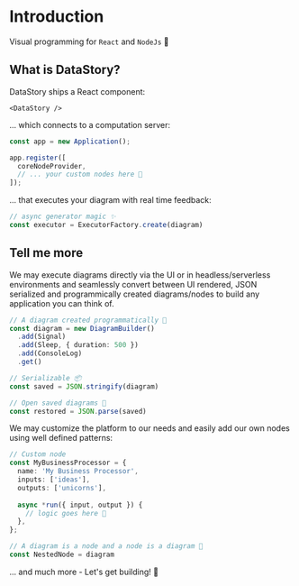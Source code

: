 # Introduction
Visual programming for `React` and `NodeJs` 🚀


<DocsFlow />

## What is DataStory?
DataStory ships a React component:
```tsx
<DataStory />
```
... which connects to a computation server:
```ts
const app = new Application();

app.register([
  coreNodeProvider,
  // ... your custom nodes here 💫
]);
```

... that executes your diagram with real time feedback:
```ts
// async generator magic ✨
const executor = ExecutorFactory.create(diagram)
```

## Tell me more

We may execute diagrams directly via the UI or in headless/serverless environments and seamlessly convert between UI rendered, JSON serialized and programmically created diagrams/nodes to build any application you can think of.
```ts
// A diagram created programmatically 🤖
const diagram = new DiagramBuilder()
  .add(Signal)
  .add(Sleep, { duration: 500 })
  .add(ConsoleLog)
  .get()

// Serializable 📦
const saved = JSON.stringify(diagram)

// Open saved diagrams 🔧
const restored = JSON.parse(saved)
```

We may customize the platform to our needs and easily add our own nodes using well defined patterns:
```ts
// Custom node
const MyBusinessProcessor = {
  name: 'My Business Processor',
  inputs: ['ideas'],
  outputs: ['unicorns'],
  
  async *run({ input, output }) {
    // logic goes here 🧠
  },
};

// A diagram is a node and a node is a diagram 🤯
const NestedNode = diagram
```

... and much more - Let's get building! 🚀